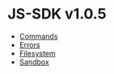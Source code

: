 # JS-SDK v1.0.5

- [Commands](./v1.0.5/commands)
- [Errors](./v1.0.5/errors)
- [Filesystem](./v1.0.5/filesystem)
- [Sandbox](./v1.0.5/sandbox)